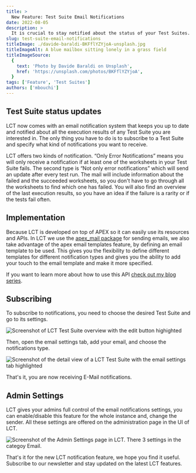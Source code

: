 ```yaml
---
title: >
  New Feature: Test Suite Email Notifications
date: 2022-08-05
description: >
  It is crucial to stay notified about the status of your Test Suites. To make it easier to achieve this LCT is now able to send automatic status E-Mails.
slug: test-suite-email-notifications
titleImage: ./davide-baraldi-BKFflYZYjoA-unsplash.jpg
titleImageAlt: A blue mailbox sitting lonely in a grass field
titleImageSource:
  {
    text: 'Photo by Davide Baraldi on Unsplash',
    href: 'https://unsplash.com/photos/BKFflYZYjoA',
  }
tags: ['Feature', 'Test Suites']
authors: ['mbouchi']
---
```


## Test Suite status updates

LCT now comes with an email notification system that keeps you up to date and notified about all the execution results of any Test Suite you are interested in. The only thing you have to do is to subscribe to a Test Suite and specify what kind of notifications you want to receive.

LCT offers two kinds of notification. “Only Error Notifications” means you will only receive a notification if at least one of the worksheets in your Test Suite fails. The second type is “Not only error notifications” which will send an update after every test run. The mail will include information about the failed and the succeeded worksheets, so you don't have to go through all the worksheets to find which one has failed. You will also find an overview of the last execution results, so you have an idea if the failure is a rarity or if the tests fail often.

## Implementation

Because LCT is developed on top of APEX so it can easily use its resources and APIs. In LCT we use the [apex_mail package](https://docs.oracle.com/en/cloud/paas/autonomous-database/adbsa/apex-send-email.html) for sending emails, we also take advantage of the apex email templates feature, by defining an email template to be used. This gives you the flexibility to define different templates for different notification types and gives you the ability to add your touch to the email template and make it more specified.

If you want to learn more about how to use this API [check out my blog series](https://tm-apex.blogspot.com/search/label/mail).

## Subscribing

To subscribe to notifications, you need to choose the desired Test Suite and go to its settings.

<Image
  filename="lct-test-suite-edit.png"
  alt="Screenshot of LCT Test Suite overview with the edit button highighted"
/>

Then, open the email settings tab, add your email, and choose the notifications type.

<Image
  filename="lct-test-suite-email-settings.png"
  alt="Screenshot of the detail view of a LCT Test Suite with the email settings tab highlighted"
/>

That's it, you are now receiving E-Mail notifications.

## Admin Settings

LCT gives your admins full control of the email notifications settings, you can enable/disable this feature for the whole instance and, change the sender. All these settings are offered on the administration page in the UI of LCT.

<Image
  filename="lct-test-suite-admin-settings.png"
  alt="Screenshot of the Admin Settings page in LCT. There 3 settings in the categoy Email."
/>

That's it for the new LCT notification feature, we hope you find it useful. Subscribe to our newsletter and stay updated on the latest LCT features.
